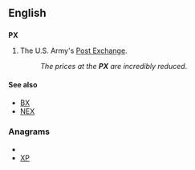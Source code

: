 ==English==
{{wikipedia|Post exchange}}
==={{abbreviation}}===
'''PX'''

# {{US|military}} The U.S. Army's [[Post Exchange]].
#:''The prices at the '''PX''' are incredibly reduced''.

====See also====
* [[BX]]
* [[NEX]]

===Anagrams===
* {{alphagram|px}}
* [[XP#English|XP]]